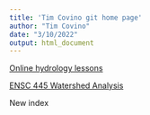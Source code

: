 ```yaml
---
title: 'Tim Covino git home page'
author: "Tim Covino"
date: "3/10/2022"
output: html_document
---
```


[Online hydrology lessons](hydrology/index.html)

[ENSC 445 Watershed Analysis](ENSC_445_Watershed_Analysis/index.html)

New index